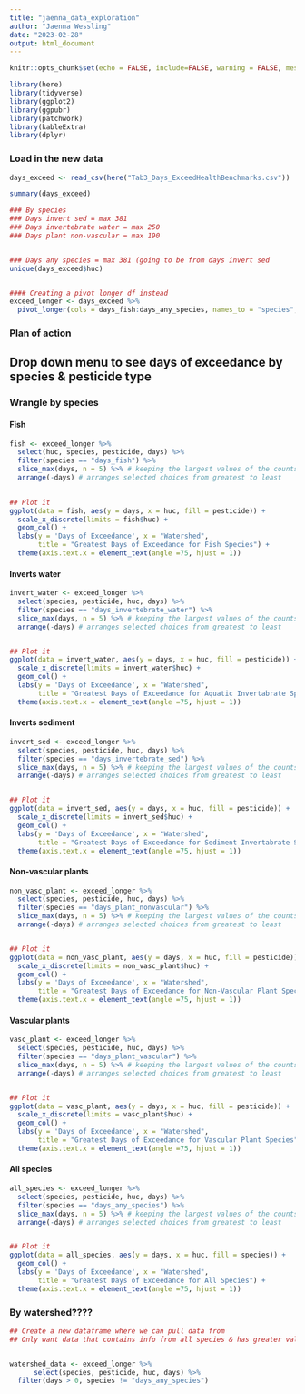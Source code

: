 ```yaml
---
title: "jaenna_data_exploration"
author: "Jaenna Wessling"
date: "2023-02-28"
output: html_document
---
```


```r
knitr::opts_chunk$set(echo = FALSE, include=FALSE, warning = FALSE, message = FALSE)

library(here)
library(tidyverse)
library(ggplot2)
library(ggpubr)
library(patchwork)
library(kableExtra)
library(dplyr)
```

### Load in the new data

```r
days_exceed <- read_csv(here("Tab3_Days_ExceedHealthBenchmarks.csv"))

summary(days_exceed)

### By species 
### Days invert sed = max 381
### Days invertebrate water = max 250
### Days plant non-vascular = max 190 


### Days any species = max 381 (going to be from days invert sed
unique(days_exceed$huc)


#### Creating a pivot longer df instead 
exceed_longer <- days_exceed %>% 
  pivot_longer(cols = days_fish:days_any_species, names_to = "species", values_to = "days") 

```


### Plan of action
## Drop down menu to see days of exceedance by species & pesticide type 


### Wrangle by species

#### Fish
```r
fish <- exceed_longer %>% 
  select(huc, species, pesticide, days) %>% 
  filter(species == "days_fish") %>% 
  slice_max(days, n = 5) %>% # keeping the largest values of the counts by lake 
  arrange(-days) # arranges selected choices from greatest to least 
  

## Plot it 
ggplot(data = fish, aes(y = days, x = huc, fill = pesticide)) +
  scale_x_discrete(limits = fish$huc) +
  geom_col() +
  labs(y = 'Days of Exceedance', x = "Watershed",
       title = "Greatest Days of Exceedance for Fish Species") +
  theme(axis.text.x = element_text(angle =75, hjust = 1))
```


#### Inverts water
```r
invert_water <- exceed_longer %>% 
  select(species, pesticide, huc, days) %>% 
  filter(species == "days_invertebrate_water") %>% 
  slice_max(days, n = 5) %>% # keeping the largest values of the counts by lake
  arrange(-days) # arranges selected choices from greatest to least


## Plot it 
ggplot(data = invert_water, aes(y = days, x = huc, fill = pesticide)) +
  scale_x_discrete(limits = invert_water$huc) +
  geom_col() +
  labs(y = 'Days of Exceedance', x = "Watershed",
       title = "Greatest Days of Exceedance for Aquatic Invertabrate Species") +
  theme(axis.text.x = element_text(angle =75, hjust = 1))
```


#### Inverts sediment
```r
invert_sed <- exceed_longer %>% 
  select(species, pesticide, huc, days) %>% 
  filter(species == "days_invertebrate_sed") %>% 
  slice_max(days, n = 5) %>% # keeping the largest values of the counts by lake
  arrange(-days) # arranges selected choices from greatest to least


## Plot it 
ggplot(data = invert_sed, aes(y = days, x = huc, fill = pesticide)) +
  scale_x_discrete(limits = invert_sed$huc) +
  geom_col() +
  labs(y = 'Days of Exceedance', x = "Watershed",
       title = "Greatest Days of Exceedance for Sediment Invertabrate Species") +
  theme(axis.text.x = element_text(angle =75, hjust = 1))
```


#### Non-vascular plants 
```r
non_vasc_plant <- exceed_longer %>% 
  select(species, pesticide, huc, days) %>% 
  filter(species == "days_plant_nonvascular") %>% 
  slice_max(days, n = 5) %>% # keeping the largest values of the counts by lake
  arrange(-days) # arranges selected choices from greatest to least


## Plot it 
ggplot(data = non_vasc_plant, aes(y = days, x = huc, fill = pesticide)) +
  scale_x_discrete(limits = non_vasc_plant$huc) +
  geom_col() +
  labs(y = 'Days of Exceedance', x = "Watershed",
       title = "Greatest Days of Exceedance for Non-Vascular Plant Species") +
  theme(axis.text.x = element_text(angle =75, hjust = 1))
```

#### Vascular plants 
```r
vasc_plant <- exceed_longer %>% 
  select(species, pesticide, huc, days) %>% 
  filter(species == "days_plant_vascular") %>% 
  slice_max(days, n = 5) %>% # keeping the largest values of the counts by lake
  arrange(-days) # arranges selected choices from greatest to least


## Plot it 
ggplot(data = vasc_plant, aes(y = days, x = huc, fill = pesticide)) +
  scale_x_discrete(limits = vasc_plant$huc) +
  geom_col() +
  labs(y = 'Days of Exceedance', x = "Watershed",
       title = "Greatest Days of Exceedance for Vascular Plant Species") +
  theme(axis.text.x = element_text(angle =75, hjust = 1))
```


#### All species
```r
all_species <- exceed_longer %>% 
  select(species, pesticide, huc, days) %>% 
  filter(species == "days_any_species") %>% 
  slice_max(days, n = 5) %>% # keeping the largest values of the counts by lake
  arrange(-days) # arranges selected choices from greatest to least


## Plot it 
ggplot(data = all_species, aes(y = days, x = huc, fill = species)) +
  geom_col() +
  labs(y = 'Days of Exceedance', x = "Watershed",
       title = "Greatest Days of Exceedance for All Species") +
  theme(axis.text.x = element_text(angle =75, hjust = 1))
```


### By watershed???? 
```r
## Create a new dataframe where we can pull data from 
## Only want data that contains info from all species & has greater values than 0 


watershed_data <- exceed_longer %>% 
      select(species, pesticide, huc, days) %>% 
  filter(days > 0, species != "days_any_species")
```

